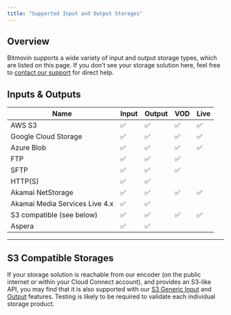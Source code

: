 ```yaml
---
title: "Supported Input and Output Storages"
---
```


## Overview

Bitmovin supports a wide variety of input and output storage types, which are listed on this page. If you don’t see your storage solution here, feel free to [contact our support](/cdn-cgi/l/email-protection#cfe0e0bcbabfbfa0bdbb8fada6bba2a0b9a6a1e1aca0a2) for direct help.

## Inputs & Outputs

| Name                           | Input | Output | VOD | Live |
| ------------------------------ | ----- | ------ | --- | ---- |
| AWS S3                         | ✅     | ✅      | ✅   | ✅    |
| Google Cloud Storage           | ✅     | ✅      | ✅   | ✅    |
| Azure Blob                     | ✅     | ✅      | ✅   | ✅    |
| FTP                            | ✅     | ✅      | ✅   |      |
| SFTP                           | ✅     | ✅      | ✅   |      |
| HTTP(S)                        | ✅     | ✅      |     |      |
| Akamai NetStorage              | ✅     | ✅      | ✅   | ✅    |
| Akamai Media Services Live 4.x | ✅     | ✅      |     |      |
| S3 compatible (see below)      | ✅     | ✅      | ✅   | ✅    |
| Aspera                         | ✅     | ✅      |     |      |

---

## S3 Compatible Storages

If your storage solution is reachable from our encoder (on the public internet or within your Cloud Connect account), and provides an S3-like API, you may find that it is also supported with our [S3 Generic Input](/encoding/reference/postencodinginputsgenerics3) and [Output](/encoding/reference/postencodingoutputsgenerics3) features. Testing is likely to be required to validate each individual storage product.